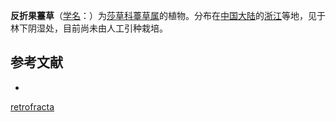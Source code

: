 {{Speciesbox
| name = 反折果薹草
| status = 
| status_system = 
| image =
| genus = Carex
| species = retrofracta
| authority = Kükenth.
}}

'''反折果薹草'''（[[学名|学名]]：{{lang|la|''Carex retrofracta''}}）为[[莎草科|莎草科]][[薹草属|薹草属]]的植物。分布在[[中国大陆|中国大陆]]的[[浙江|浙江]]等地，见于林下阴湿处，目前尚未由人工引种栽培。

== 参考文献 ==
<div class="references-small">
* {{cite web| url =http://www.bioinfo.cn/db05/KmzwSpecies.php?action=view&id=25004| title =反折果薹草| work =《中国高等植物数据库全库》| publisher =中国科学院微生物研究所| author =昆明植物研究所| accessdate =2009-02-25| deadurl =yes| archiveurl =https://web.archive.org/web/20160305072147/http://www.bioinfo.cn/db05/KmzwSpecies.php?action=view&id=25004| archivedate =2016-03-05}}
</div>
{{Taxonbar|from=Q10912706}}

{{DEFAULTSORT:Carex retrofracta}}
[[Category:薹草属|retrofracta]]


{{Carex-stub}}